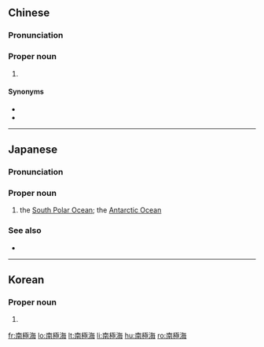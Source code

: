 {{also|南极海}}
==Chinese==
{{zh-forms|s=南极海|type=21}}

===Pronunciation===
{{zh-pron
|m=Nánjíhǎi
|cat=pn
}}

===Proper noun===
{{zh-propn}}

# {{synonym of|南冰洋|lang=zh}}

====Synonyms====
* {{zh-l|南冰洋}}
* {{zh-l|南大洋}}

{{zh-cat|Oceans}}

----

==Japanese==
{{wikipedia|lang=ja}}
{{ja-kanjitab|なん|きょく|かい|yomi=o}}

===Pronunciation===
{{ja-pron|なんきょくかい|y=o|acc=4}}
{{ja-pron|なんきょくかい|y=o|dev=5|acc=3}}

===Proper noun===
{{ja-pos|proper|なんきょくかい}}

# the [[South Polar Ocean]]; the [[Antarctic Ocean]]

===See also===
* {{list:oceans/ja}}

{{topics|ja|Oceans|sort=なんきょくかい}}
----

==Korean==
{{ko-hanjatab}}

===Proper noun===
{{ko-propn|hangeul=남극해|mr=Namgŭkhae|y=Namkuk.hay}}

# {{hanja form of|남극해|[[South Polar Ocean]]}}

[[fr:南極海]]
[[lo:南極海]]
[[lt:南極海]]
[[li:南極海]]
[[hu:南極海]]
[[ro:南極海]]